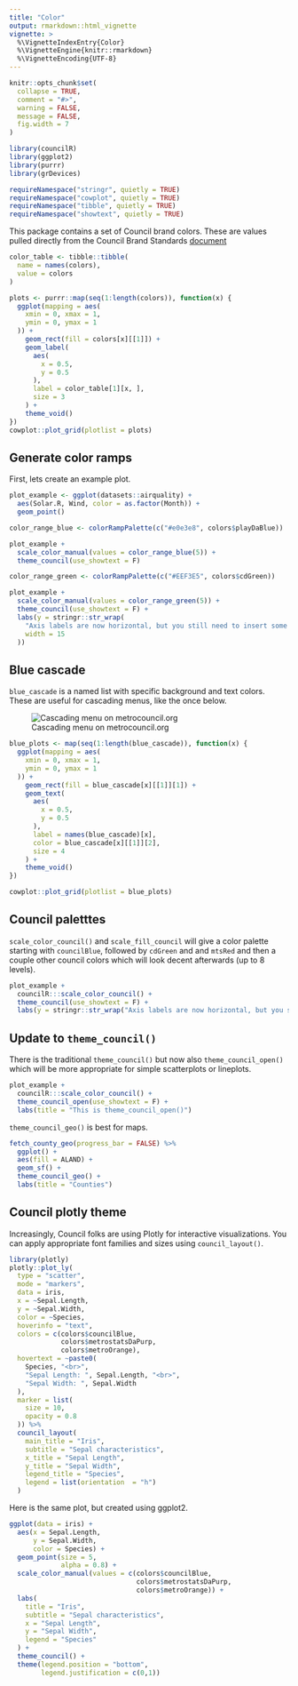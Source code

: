 ```yaml
---
title: "Color"
output: rmarkdown::html_vignette
vignette: >
  %\VignetteIndexEntry{Color}
  %\VignetteEngine{knitr::rmarkdown}
  %\VignetteEncoding{UTF-8}
---
```


```r
knitr::opts_chunk$set(
  collapse = TRUE,
  comment = "#>",
  warning = FALSE,
  message = FALSE,
  fig.width = 7
)
```

```r
library(councilR)
library(ggplot2)
library(purrr)
library(grDevices)

requireNamespace("stringr", quietly = TRUE)
requireNamespace("cowplot", quietly = TRUE)
requireNamespace("tibble", quietly = TRUE)
requireNamespace("showtext", quietly = TRUE)
```

This package contains a set of Council brand colors. These are values pulled directly from the Council Brand Standards [document](https://www.metrotransit.org/Data/Sites/1/media/logos/brand_standards.pdf)

```r
color_table <- tibble::tibble(
  name = names(colors),
  value = colors
)

plots <- purrr::map(seq(1:length(colors)), function(x) {
  ggplot(mapping = aes(
    xmin = 0, xmax = 1,
    ymin = 0, ymax = 1
  )) +
    geom_rect(fill = colors[x][[1]]) +
    geom_label(
      aes(
        x = 0.5,
        y = 0.5
      ),
      label = color_table[1][x, ],
      size = 3
    ) +
    theme_void()
})
cowplot::plot_grid(plotlist = plots)
```


## Generate color ramps   

First, lets create an example plot.

```r
plot_example <- ggplot(datasets::airquality) +
  aes(Solar.R, Wind, color = as.factor(Month)) +
  geom_point()
```


```r
color_range_blue <- colorRampPalette(c("#e0e3e8", colors$playDaBlue))

plot_example +
  scale_color_manual(values = color_range_blue(5)) +
  theme_council(use_showtext = F)
```
```r
color_range_green <- colorRampPalette(c("#EEF3E5", colors$cdGreen))

plot_example +
  scale_color_manual(values = color_range_green(5)) +
  theme_council(use_showtext = F) +
  labs(y = stringr::str_wrap(
    "Axis labels are now horizontal, but you still need to insert some code to wrap long labels",
    width = 15
  ))
```

## Blue cascade  

`blue_cascade` is a named list with specific background and text colors. These are useful for cascading menus, like the once below.

![Cascading menu on metrocouncil.org](blue_cascade_menu.png)

```r
blue_plots <- map(seq(1:length(blue_cascade)), function(x) {
  ggplot(mapping = aes(
    xmin = 0, xmax = 1,
    ymin = 0, ymax = 1
  )) +
    geom_rect(fill = blue_cascade[x][[1]][1]) +
    geom_text(
      aes(
        x = 0.5,
        y = 0.5
      ),
      label = names(blue_cascade)[x],
      color = blue_cascade[x][[1]][2],
      size = 4
    ) +
    theme_void()
})

cowplot::plot_grid(plotlist = blue_plots)
```


## Council paletttes

`scale_color_council()` and `scale_fill_council` will give a color palette starting with `councilBlue`, followed by `cdGreen` and and `mtsRed` and then a couple other council colors which will look decent afterwards (up to 8 levels).

```r
plot_example +
  councilR:::scale_color_council() +
  theme_council(use_showtext = F) +
  labs(y = stringr::str_wrap("Axis labels are now horizontal, but you still need to insert some code to wrap long labels", width = 15))
```

## Update to `theme_council()`

There is the traditional `theme_council()` but now also `theme_council_open()` which will be more appropriate for simple scatterplots or lineplots.

```r
plot_example +
  councilR:::scale_color_council() +
  theme_council_open(use_showtext = F) +
  labs(title = "This is theme_council_open()")
```

`theme_council_geo()` is best for maps. 

```r
fetch_county_geo(progress_bar = FALSE) %>%
  ggplot() +
  aes(fill = ALAND) +
  geom_sf() +
  theme_council_geo() +
  labs(title = "Counties")
```

## Council plotly theme

Increasingly, Council folks are using Plotly for interactive visualizations. You can apply appropriate font families and sizes using `council_layout()`.

```r
library(plotly)
plotly::plot_ly(
  type = "scatter",
  mode = "markers",
  data = iris,
  x = ~Sepal.Length,
  y = ~Sepal.Width,
  color = ~Species,
  hoverinfo = "text",
  colors = c(colors$councilBlue,
             colors$metrostatsDaPurp,
             colors$metroOrange),
  hovertext = ~paste0(
    Species, "<br>",
    "Sepal Length: ", Sepal.Length, "<br>",
    "Sepal Width: ", Sepal.Width
  ),
  marker = list(
    size = 10,
    opacity = 0.8
  )) %>%
  council_layout(
    main_title = "Iris",
    subtitle = "Sepal characteristics",
    x_title = "Sepal Length",
    y_title = "Sepal Width",
    legend_title = "Species",
    legend = list(orientation  = "h")
  )

```

Here is the same plot, but created using ggplot2. 

```r
ggplot(data = iris) +
  aes(x = Sepal.Length,
      y = Sepal.Width,
      color = Species) +
  geom_point(size = 5,
             alpha = 0.8) +
  scale_color_manual(values = c(colors$councilBlue,
                                colors$metrostatsDaPurp,
                                colors$metroOrange)) +
  labs(
    title = "Iris",
    subtitle = "Sepal characteristics",
    x = "Sepal Length",
    y = "Sepal Width",
    legend = "Species"
  ) +
  theme_council() +
  theme(legend.position = "bottom",
        legend.justification = c(0,1))
```

